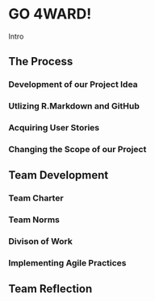 # GO 4WARD!

Intro 

## The Process 
### Development of our Project Idea 
### Utlizing R.Markdown and GitHub 
### Acquiring User Stories 
### Changing the Scope of our Project 


## Team Development 
### Team Charter 
### Team Norms 
### Divison of Work 
### Implementing Agile Practices 


## Team Reflection 








